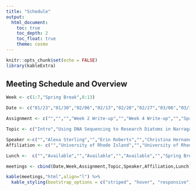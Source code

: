 ```yaml
---
title: "Schedule"
output:
  html_document:
    toc: true
    toc_depth: 2
    toc_float: true
    theme: cosmo
---
```

```r
knitr::opts_chunk$set(echo = FALSE)
library(kableExtra)
```

## Meeting Schedule and Overview

```r
Week <- c(1:7,"Spring Break",8:13)

Date <- c("01/23","01/30","02/06","02/13","02/20","02/27","03/06","03/13","03/20","03/27","04/03","04/10","04/17","04/24")

Assignment <- c("","","","Week 2 Write-up","","Week 4 Write-up","","Spring Break","Week 6 Write-up","","Week 8 Write-up","","Week 10 Write-up","In-Class Write-up")

Topic <- c("Intro","Using DNA Sequencing to Research Diatoms in Narragansett Bay","Week 2 Discussion","Integrating 'Omics, Aquaculture, and Parasitology to Investigate Eastern Oyster Immunity to Disease","Week 4 Discussion","Tuna spawning in the Phoenix Islands Protected Area: Combining Field Data and Computational Methods","Week 6 Discussion","Spring Break","Using Genomes to Retrace the Tree of Life","Week 8 Discussion","","Week 10 Discussion","Measuring Microenvironments for Global Change: Using DIY Environmental Microcontroller Units (EMUs) to Collect Climate Data","Week 12 Discussion")

Speaker <-c("","Alexa Sterling","","Erin Roberts","","Christina Hernandez","","Spring Break","Dr. Bob Literman","","","","Dr. Timothy E. Moore","")
Affiliation <- c("","University of Rhode Island","","University of Rhode Island","","Woods Hole Oceanographic Institute","","Spring Break","University of Rhode Island/NSF","","","","University of Connecticut","")

Lunch <-  c("","Available","","Available","","Available","","Spring Break","Available","","","","Available","")

meetings <- cbind(Date,Week,Assignment,Topic,Speaker,Affiliation,Lunch)

kable(meetings,"html",align="l") %>%  
  kable_styling(bootstrap_options = c("striped", "hover", "responsive"))
```
